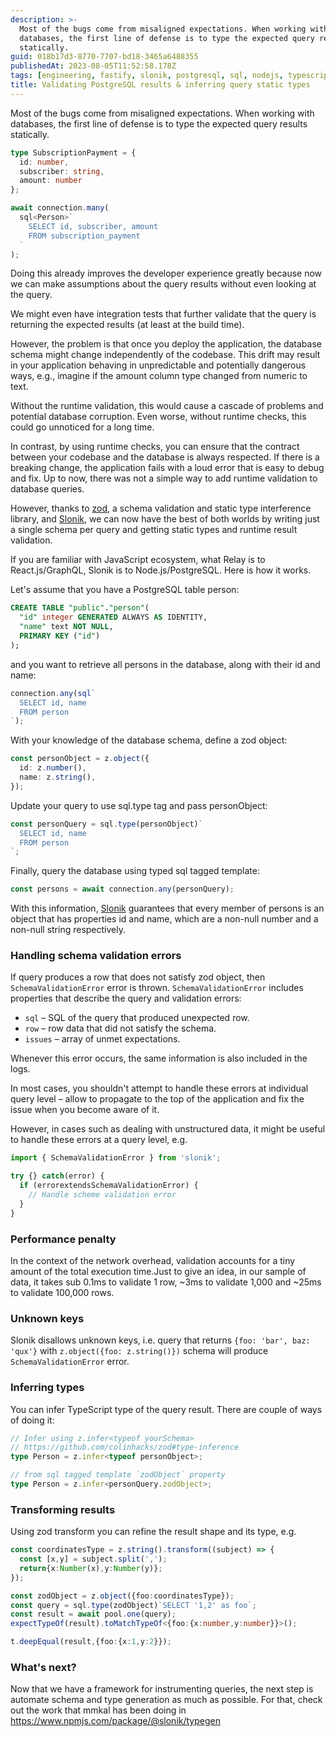 ```yaml
---
description: >-
  Most of the bugs come from misaligned expectations. When working with
  databases, the first line of defense is to type the expected query results
  statically.
guid: 018b17d3-8770-7707-bd18-3465a6488355
publishedAt: 2023-08-05T11:52:58.178Z
tags: [engineering, fastify, slonik, postgresql, sql, nodejs, typescript]
title: Validating PostgreSQL results & inferring query static types
---
```


Most of the bugs come from misaligned expectations. When working with databases, the first line of defense is to type the expected query results statically.

```ts
type SubscriptionPayment = {
  id: number,
  subscriber: string,
  amount: number
};

await connection.many(
  sql<Person>`
    SELECT id, subscriber, amount
    FROM subscription_payment
  `
);
```

Doing this already improves the developer experience greatly because now we can make assumptions about the query results without even looking at the query.

We might even have integration tests that further validate that the query is returning the expected results (at least at the build time).

However, the problem is that once you deploy the application, the database schema might change independently of the codebase. This drift may result in your application behaving in unpredictable and potentially dangerous ways, e.g., imagine if the amount column type changed from numeric to text. 

Without the runtime validation, this would cause a cascade of problems and potential database corruption. Even worse, without runtime checks, this could go unnoticed for a long time.

In contrast, by using runtime checks, you can ensure that the contract between your codebase and the database is always respected. If there is a breaking change, the application fails with a loud error that is easy to debug and fix.
Up to now, there was not a simple way to add runtime validation to database queries.

However, thanks to [zod](https://www.npmjs.com/package/zod), a schema validation and static type interference library, and [Slonik](https://github.com/gajus/slonik), we can now have the best of both worlds by writing just a single schema per query and getting static types and runtime result validation.

If you are familiar with JavaScript ecosystem, what Relay is to React.js/GraphQL, Slonik is to Node.js/PostgreSQL.
Here is how it works.

Let's assume that you have a PostgreSQL table person:

```sql
CREATE TABLE "public"."person"(
  "id" integer GENERATED ALWAYS AS IDENTITY,
  "name" text NOT NULL,
  PRIMARY KEY ("id")
);
```

and you want to retrieve all persons in the database, along with their id and name:

```ts
connection.any(sql`
  SELECT id, name
  FROM person
`);
```

With your knowledge of the database schema, define a zod object:

```ts
const personObject = z.object({
  id: z.number(),
  name: z.string(),
});
```

Update your query to use sql.type tag and pass personObject:

```ts
const personQuery = sql.type(personObject)`
  SELECT id, name
  FROM person
`;
```

Finally, query the database using typed sql tagged template:

```ts
const persons = await connection.any(personQuery);
```

With this information, [Slonik](https://github.com/gajus/slonik) guarantees that every member of persons is an object that has properties id and name, which are a non-null number and a non-null string respectively.

### Handling schema validation errors

If query produces a row that does not satisfy zod object, then `SchemaValidationError` error is thrown.
`SchemaValidationError` includes properties that describe the query and validation errors:

* `sql` – SQL of the query that produced unexpected row.
* `row` – row data that did not satisfy the schema.
* `issues` – array of unmet expectations.

Whenever this error occurs, the same information is also included in the logs.

In most cases, you shouldn't attempt to handle these errors at individual query level – allow to propagate to the top of the application and fix the issue when you become aware of it.


However, in cases such as dealing with unstructured data, it might be useful to handle these errors at a query level, e.g.

```ts
import { SchemaValidationError } from 'slonik';

try {} catch(error) {
  if (errorextendsSchemaValidationError) {
    // Handle scheme validation error
  }
}
```

### Performance penalty

In the context of the network overhead, validation accounts for a tiny amount of the total execution time.Just to give an idea, in our sample of data, it takes sub 0.1ms to validate 1 row, ~3ms to validate 1,000 and ~25ms to validate 100,000 rows.

### Unknown keys

Slonik disallows unknown keys, i.e. query that returns `{foo: 'bar', baz: 'qux'}` with `z.object({foo: z.string()})` schema will produce `SchemaValidationError` error.

### Inferring types

You can infer TypeScript type of the query result. There are couple of ways of doing it:

```ts
// Infer using z.infer<typeof yourSchema>
// https://github.com/colinhacks/zod#type-inference
type Person = z.infer<typeof personObject>;

// from sql tagged template `zodObject` property 
type Person = z.infer<personQuery.zodObject>;
```

### Transforming results

Using zod transform you can refine the result shape and its type, e.g.

```ts
const coordinatesType = z.string().transform((subject) => {  
  const [x,y] = subject.split(',');
  return{x:Number(x),y:Number(y)};
});

const zodObject = z.object({foo:coordinatesType});
const query = sql.type(zodObject)`SELECT '1,2' as foo`;
const result = await pool.one(query);
expectTypeOf(result).toMatchTypeOf<{foo:{x:number,y:number}}>();

t.deepEqual(result,{foo:{x:1,y:2}});
```

### What's next?

Now that we have a framework for instrumenting queries, the next step is automate schema and type generation as much as possible. For that, check out the work that mmkal has been doing in https://www.npmjs.com/package/@slonik/typegen